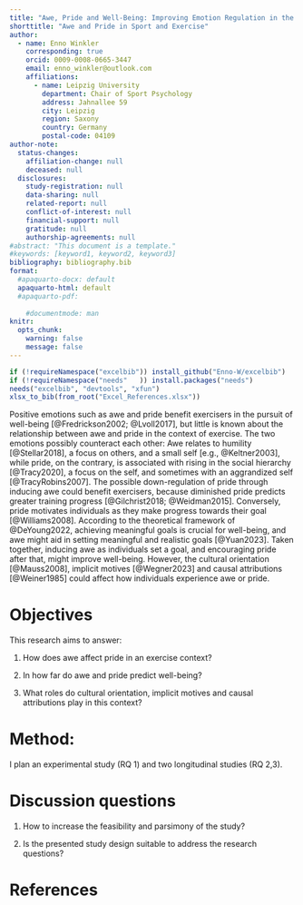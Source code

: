 ```yaml
---
title: "Awe, Pride and Well-Being: Improving Emotion Regulation in the Exercise Context by Considering Individual and Cultural Determinants"
shorttitle: "Awe and Pride in Sport and Exercise"
author:
  - name: Enno Winkler
    corresponding: true
    orcid: 0009-0008-0665-3447
    email: enno_winkler@outlook.com
    affiliations:
      - name: Leipzig University
        department: Chair of Sport Psychology
        address: Jahnallee 59
        city: Leipzig
        region: Saxony
        country: Germany
        postal-code: 04109
author-note:
  status-changes: 
    affiliation-change: null
    deceased: null
  disclosures:
    study-registration: null
    data-sharing: null
    related-report: null
    conflict-of-interest: null
    financial-support: null
    gratitude: null
    authorship-agreements: null
#abstract: "This document is a template."
#keywords: [keyword1, keyword2, keyword3]
bibliography: bibliography.bib
format:
  #apaquarto-docx: default
  apaquarto-html: default
  #apaquarto-pdf:
    
    #documentmode: man
knitr: 
  opts_chunk: 
    warning: false
    message: false
---
```


```r
if (!requireNamespace("excelbib")) install_github("Enno-W/excelbib")
if (!requireNamespace("needs"   )) install.packages("needs")
needs("excelbib", "devtools", "xfun")
xlsx_to_bib(from_root("Excel_References.xlsx"))
```

<!-- # First iteration -->

<!-- Despite the potential that the emotions of awe and pride hold for sport psychology, awe and its relationship to pride have received little attention in the field. Awe is . Aside from known effects of awe that might benefit athletes in team efforts, such as creative thinking [@Zhang2024; @Chirico2018], enhanced intake of information [@Danvers2017], and social connectedness [@Chen2020], situational awe could potentially be used to regulate pride, as the two emotions are somewhat contrary [e.g., @Shiota2007]. The experience of awe is characterized by a perceived small self [@Piff2015; @Bai2017], while pride, especially hubristic pride is commonly associated with a larger perceived self [e.g., @Tracy2007]. Additionally, pride may motivate people to rise in the social hierarchy [@Tracy2020], while awe is associated with greater acceptance of the social structure and humility, emphasizing connectedness [@Stellar2018; @Piff2015]. The regulation of pride is relevant for motivational outcomes, as pride acts as a barometer for progress. With low pride, athletes and exercisers tend to work harder to "fill up" the barometer again [@Gilchrist2018]. Taken together, inducing awe at the beginning of a team effort and fostering pride after the completion of it could boost team performance and enhance the experience of exercisers and athletes. -->

<!-- # Second iteration: Don't be too proud just yet: The role of awe in exercise perseverance -->

<!-- When individuals pursue achievement goals that come with short-term costs, more intense feelings of pride generally increase the persistence in goal pursuit [@Williams2008]. Yet, the time point when exercisers experience high levels of pride matters, as pride acts as a gauge for achievement: Low levels of authentic pride lead individuals to pursue their training more intensively in the following week [@Gilchrist2018]. -->

<!-- Awe, an emotion that results from appraising vast or information-rich stimuli, leading to a need for accommodation [@Keltner2003], could boost the motivating function of pride. First, the feelings of a small self [@Bai2017; @Piff2015] and humility [@Stellar2018] that are evoked by awe might diminish personal pride without damaging self-worth, which might aid to adjust the fluctuation of pride across the training process in a beneficial way. Second, awe might discourage hubristic pride and foster an authentic view of one's achievements [@Xiong2023; @Yuan2023], leading to the form of pride that is more relevant for goal pursuit: authentic pride [@Tracy2007]. Third, awe might lead individuals to pursue more meaningful goals and develop prosociality and connectedness [@Chen2020; @Chirico2018; @Shiota2007; @Jiao2022; @Guan2019], fostering long-term motivation. -->

<!-- ## Objectives -->

<!-- To better understand the emotions of awe and pride in the context of achievement and perseverance in goal pursuit, I want to answer the questions: 1. Does awe down-regulate authentic and hubristic pride without affecting self-esteem? 2. Can awe and its effect on pride benefit the persistence in goal-pursuit of exercisers? 3. Can these findings be generalized across cultures? -->

<!-- ## Methods -->

<!-- The first study will consist of an online questionnaire, illuminating whether awe can be used to regulate pride without negatively affecting self-worth. -->

<!-- The second study will be an experimental study informed by study one, where the implicit motives and cultural orientation will be assessed at baseline. Exercisers preparing for a competition or race will receive a diary with a method of monitoring training progress and—in one condition–with short weekly self-reflection exercises to induce awe. -->

<!-- The third study will replicate study two in Germany. -->

<!-- ## Discussion -->

<!-- 1.  How to increase the feasibility and parsimony of the study? -->

<!-- 2.  How to model the data of studies two and three (longitudinal data with categorical and numeric influences)? -->

<!-- # Third iteration: Shortening -->

<!-- # Don't be too proud just yet: The role of awe in exercise perseverance -->

<!-- When individuals pursue achievement goals, pride generally increases the persistence in goal pursuit [@Williams2008]. Yet, pride also acts as a gauge for achievement: Low levels of authentic (but not hubristic) pride lead individuals to pursue their training more intensively in the following week [@Gilchrist2018]. -->

<!-- Awe [@Keltner2003] could boost this motivating function of pride by inducing feelings of a small self [@Bai2017; @Piff2015] and humility [@Stellar2018], which could diminish pride without damaging self-worth, facilitating the regulation of goal-directed behavior. Second, awe might discourage hubristic pride, by fostering an authentic view of one's achievements [@Xiong2023; @Yuan2023]. Third, awe might lead individuals to pursue more meaningful goals [@Chen2020; @Chirico2018; @Shiota2007; @Jiao2022; @Guan2019], fostering long-term motivation. -->

<!-- ## Objectives -->

<!-- Mainly, to answer the questions: -->

<!-- 1.  Does awe down-regulate authentic and hubristic pride without affecting self-esteem? -->

<!-- 2.  Can awe and its effect on pride benefit the persistence in goal-pursuit of exercisers? -->

<!-- 3.  Can these findings be generalized across cultures? -->

<!-- ## Methods -->

<!-- To answer question one, I will employ an online questionnaire with measures of affect [PANAS, @Watson1988], the Authentic-Hubristic-Pride Scale [@Tracy2007], and a measure of self-worth and awe. -->

<!-- The second, longitudinal and experimental study in China will add implicit motives [@Schultheiss2008] and cultural orientation [@Triandis1998] as measurements. The third study will replicate study two in Germany. Participants are healthy adult exercisers or athletes preparing for a competition or race. -->

<!-- ## Discussion -->

<!-- 1.  How to increase the feasibility and parsimony of the study? -->

<!-- 2.  How to model the complex longitudinal data? -->

<!-- 3.  How to measure awe in two languages (Chinese and German), with a thin base of existing scales? -->

<!-- ## Research context -->

<!-- Goal 3.4 of the 17 Sustainable Development Goals formulated by the United Nations Organization [@assembly2017resolution] is the reduction of premature death by means of promoting mental health and well-being. Increasing the experience of positive emotions during sport and exercise simultaneously supports individuals’ psychological and physical well-being [@Fredrickson2002; @Lvoll2017]. Pride is a particularly relevant positive emotion here, as for example, experiencing more pride on average can improve self-esteem and increase physical activity adherence [@Mack2015; @Williams2008; [@Gilchrist2017]\]. However, if diminished pride is experienced *prior* to striving towards the goal, it is associated with adaptive behavior change, as low pride levels may signal insufficient progress toward the goal [@Gilchrist2018; @Weidman2015]. Additionally, pride comes in two facets—authentic and hubristic pride [@Tracy2007]—of which the latter is considered maladaptive in the context of sport and exercise [@Stanger2020]. Moreover, according to the theoretical framework of @DeYoung2022, well-being develops when individuals achieve goals that are meaningful to them. Taken together, this implies that if individuals can regulate pride adaptively to achieve exercise-related goals, it improves their physical and mental well-being. The question that follows is how to regulate pride in a way that helps individuals achieve their goals. -->

<!-- The emotion of awe [@Keltner2003] is potentially useful in regulating pride and facilitating goal pursuit, as it could have beneficial effects on pride, and it is associated with setting more meaningful goals [@Chen2020; @Yuan2023]. -->

<!-- Additionally, the regulation and experience of pride are influenced by cultural determinants [e.g., @Wong&Tsai2007]. -->

<!-- ## Current research -->

<!-- While awe and pride are both positively valenced, they are viewed as contrasting emotions [@Yan2023; @Shiota2007]. First, awe is associated with a small self [@Bai2017; @Piff2015], while hubristic pride is associated with an aggrandized self [@TracyRobins2007]. Second, awe is associated with greater acceptance of the social structure and humility, emphasizing connectedness [@Stellar2018; @Piff2015], while pride is associated with rising in a social hierarchy and achievement [@Tracy2020]. This diminishment of the self in combination with a focus on others could down-regulate pride and boost goal pursuit. However, this has not been directly investigated. -->

<!-- Awe is recognized as an emotion of therapeutic value that aids human flourishing [e.g., @Xiong2023], and fosters an authentic view of one's achievements [@Xiong2023; @Yuan2023]. -->

<!-- Cultural conditions can impact individuals’ emotion regulation [@Eid2001]. For example, emotion regulation is affected by how appropriate the expression of pride is deemed in a specific culture [@Kalokerinos2014]. Western samples tend to accept the expression of pride more than Eastern samples [@Miyamoto2014]. Moreover, it remains empirically unclear how cultural conditions (e.g., individualism-collectivism) affect the regulation of pride [@Wong&Tsai2007; @Mauss2008]. -->

<!-- ## Research questions -->

<!-- This cross-cultural research project will analyse associations between cultural conditions and the interaction between pride and awe in different sport and exercise settings. We assume that experiencing awe before and pride after achieving an exercise goal is generally associated with better well-being and that the cultural context is related to pride. The results could contribute to supporting individuals in regulating their emotions (i.e., pride and awe) in such a way that it promotes their physical and psychological well-being. Specifically, I want to answer the following questions: -->

<!-- 1.  How does awe affect pride in exercisers?\ -->
<!-- 2.  How are awe and pride related to well-being and physical activity adherence?\ -->
<!-- 3.  Can these findings be generalized across cultures?\ -->

<!-- Research objectives: The dissertation project aims to recruit samples from China and Germany to identify relevant emotion-regulating factors of pride and awe. The overall objective is to develop a theoretical framework for culturally sensitive interventions that promote well-being through sport and exercise. This relationship between cultural determinants, awe and pride, and well-being will be integrated into the Cybernetic Value Fulfillment Theory of well-being [@DeYoung2022]. -->

<!-- ## Potential results -->

<!-- A cross-cultural investigation can contribute to the understanding of how pride and awe determine well-being and how the perception of pride, which is influenced by the individualistic or collectivistic orientation of culture, impacts the relationship between pride and well-being. This use-inspired basic research can be applied in sport and exercise interventions aimed at improving physical activity adherence and enhancing pride, thereby contributing to better well-being. -->

<!-- ## Methods -->

<!-- To answer question one, I will use an experimental design to assess how feelings of awe affect previously induced authentic and hubristic pride. Among others, measures of affect [PANAS, @Watson1988], the Authentic-Hubristic-Pride Scale [@Tracy2007], and a measure of awe as a manipulation check will be used. -->

<!-- A longitudinal study will assess the relationship of the proposed mechanisms with well-being. -->

<!-- Finally, while the first two studies are conducted in China, the third study will extend these findings to include a Western sample from Germany. -->

<!-- In all studies, I will include a measure for cultural orientation [collectivistic – individualistic, @Triandis1998] to discern the differential effect of cultural variables. -->

<!-- ## Discussion Questions for the PhD Course -->

<!-- 1.  How to increase the feasibility and parsimony of the study? -->

<!-- 2.  How to model the complex longitudinal data? -->

<!-- 3.  How to measure awe in two languages (Chinese and German), with a thin base of existing scales? -->

<!-- Fifth iteration - PhD Course Abstract -->

Positive emotions such as awe and pride benefit exercisers in the pursuit of well-being [@Fredrickson2002; @Lvoll2017], but little is known about the relationship between awe and pride in the context of exercise. The two emotions possibly counteract each other: Awe relates to humility [@Stellar2018], a focus on others, and a small self [e.g., @Keltner2003], while pride, on  the contrary, is associated with rising in the social hierarchy [@Tracy2020], a focus on the self, and sometimes with an aggrandized self [@TracyRobins2007]. The possible down-regulation of pride through inducing awe could benefit exercisers, because diminished pride predicts greater training progress [@Gilchrist2018; @Weidman2015]. Conversely, pride motivates individuals as they make progress towards their goal [@Williams2008]. According to the theoretical framework of @DeYoung2022, achieving meaningful goals is crucial for well-being, and awe might aid in setting  meaningful and realistic goals [@Yuan2023]. Taken together, inducing awe as individuals set a goal, and encouraging pride after that, might improve well-being.  However, the cultural orientation [@Mauss2008], implicit motives [@Wegner2023] and causal attributions [@Weiner1985] could affect how individuals experience awe or pride.

# Objectives

This research aims to answer: 

1. How does awe affect pride in an exercise context? 

2. In how far do awe and pride predict well-being? 

3. What roles do cultural orientation, implicit motives and causal attributions play in this context?

# Method:

I plan an experimental study (RQ 1) and two longitudinal studies (RQ 2,3).

# Discussion questions

1.  How to increase the feasibility and parsimony of the study?

2.  Is the presented study design suitable to address the research questions?

<!-- The second, longitudinal and experimental study in China will add implicit motives [@Schultheiss2008] and cultural orientation [@Triandis1998] as measurements. The third study will replicate study two in Germany. Participants are healthy adult exercisers or athletes preparing for a competition or race. -->

<!-- # Scrapped ideas -->

<!-- . The first study will reveal if awe can be used to down-regulate pride, and if this regulation motivates as a motivation. (sport game 1 (no mention that there will be game 2!) -- pride measure, affect measure, session rpe (now info that there will be an opportunity to improve) --\> awe induction vs. neutral group + man. check -- game 2, pride, affect, session rpe, study in China). (The game could be " take these balls to the other side of the hall. You may only run once. You may only take one ball at a time. only one person in your line may run at the same time) Next, I plan to assess implicit motives and cultural differences and their effects on the relationship between awe and pride (also in China) . After an initial measure of implicit motives and cultural aspects, runners will receive a running diary with an awe prompt at the beginning of a week vs. a neutral prompt. Pride, affect and rpe will be measured on a weekly basis. Study three will take the same setup to germany to replicate the results. -->

# References

<!-- References will auto-populate in the refs div below -->

::: {#refs}
:::
